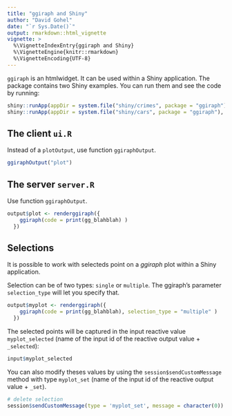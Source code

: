 ```yaml
---
title: "ggiraph and Shiny"
author: "David Gohel"
date: "`r Sys.Date()`"
output: rmarkdown::html_vignette
vignette: >
  %\VignetteIndexEntry{ggiraph and Shiny}
  %\VignetteEngine{knitr::rmarkdown}
  %\VignetteEncoding{UTF-8}
---
```


`ggiraph` is an htmlwidget. It can be used within a Shiny application. The package contains two Shiny examples. You can run them and see the code by running:

```r
shiny::runApp(appDir = system.file("shiny/crimes", package = "ggiraph"), display.mode = "showcase")
shiny::runApp(appDir = system.file("shiny/cars", package = "ggiraph"), display.mode = "showcase")
```


## The client `ui.R`

Instead of a `plotOutput`, use function `ggiraphOutput`. 

```r
ggiraphOutput("plot")
```

## The server `server.R`

Use function `ggiraphOutput`.

```r
output$plot <- renderggiraph({
    ggiraph(code = print(gg_blahblah) )
  })
```

## Selections

It is possible to work with selecteds point on a *ggiraph* plot within a Shiny application.

Selection can be of two types: `single` or `multiple`. The ggiraph's parameter `selection_type` will let you specify that. 

```r
output$myplot <- renderggiraph({
    ggiraph(code = print(gg_blahblah), selection_type = "multiple" )
  })
```

The selected points will be captured in the input reactive value `myplot_selected` (name of the input id of the reactive output value + `_selected`):

```r
input$myplot_selected
```


You can also modify theses values by using the `session$sendCustomMessage` method with type `myplot_set` (name of the input id of the reactive output value + `_set`).

```r
# delete selection
session$sendCustomMessage(type = 'myplot_set', message = character(0))
```

